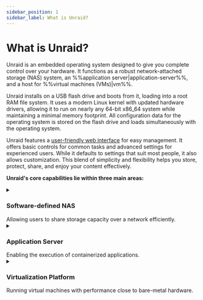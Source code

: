 ```yaml
---
sidebar_position: 1
sidebar_label: What is Unraid?
---
```


# What is Unraid?

Unraid is an embedded operating system designed to give you complete control over your hardware.  It functions as a robust network-attached storage (NAS) system, an %%application server|application-server%%, and a host for %%virtual machines (VMs)|vm%%.

Unraid installs on a USB flash drive and boots from it, loading into a root RAM file system.  It uses a modern Linux kernel with updated hardware drivers, allowing it to run on nearly any 64-bit x86\_64 system while maintaining a minimal memory footprint.  All configuration data for the operating system is stored on the flash drive and loads simultaneously with the operating system.

Unraid features a [user-friendly web interface](./explore-the-user-interface/tour-the-web-gui.mdx) for easy management.  It offers basic controls for common tasks and advanced settings for experienced users.  While it defaults to settings that suit most people, it also allows customization.  This blend of simplicity and flexibility helps you store, protect, share, and enjoy your content effectively.

**Unraid's core capabilities lie within three main areas:**

<details>
  <summary><h3>Software-defined NAS</h3>Allowing users to share storage capacity over a network efficiently.</summary>

  ### Arrays and Parity

  Unraid provides a simple and flexible solution for turning any 64-bit capable system into a Network Attached Storage (NAS) device. It can handle a variety of drives, whether they connect through IDE, SATA, or SAS, and supports different drive sizes. This means you can add new drives one at a time as your storage needs grow, without having to reorganize your existing data when you expand your setup.

  The main job of an Unraid %%array|array%% is to organize and protect the data stored across several drives. It does this by using up to two special drives called %%parity drive|parity-drives%%s. These %%parity drive|parity-drives%%s are important because they help reconstruct your data if one of the other drives fails. In fact, with just one %%parity drive|parity-drives%%, you can protect all the other drives in your %%array|array%%, keeping your data safe. Plus, you can mix different sized drives and easily expand your storage over time, making Unraid a user-friendly option for anyone looking to manage their data effectively.

  <details>
    <summary><strong>How Parity Works</strong> - Click to expand/collapse</summary>

    In Unraid, %%parity|parity%% information is updated in real time.  To understand how this works, imagine the contents of a hard drive as a long stream of bits, where each bit is either a zero or a one.  By summing the nth bit values across all drives and determining whether that sum is even or odd, the corresponding nth %%parity|parity%% bit can be set accordingly.  If a data drive ever fails, this %%parity|parity%% information allows for an accurate determination of the exact bit values, facilitating a precise rebuild on the replacement drive.

    For example:

    <div style={{ maxWidth: '600px', margin: '1rem auto' }}>
      ![No Parity](/img/No_parity_500px.png)
    </div>

    In the image above, three drives contain streams of bits that vary by device size.  These drives are unprotected, so if one fails, data will be lost.  To protect against failure, we need a fourth disk as a %%parity disk|parity-drive%%, which must be equal to or larger than the largest data disk.

    To set the %%parity|parity%% bits, we find the total for each column.  If the sum is even, the %%parity|parity%% bit is 0; if odd, the %%parity|parity%% bit is 1.

    Here's the same image as before, but with %%parity|parity%% calculated per frame:

    <div style={{ maxWidth: '600px', margin: '1rem auto' }}>
      ![Parity](/img/Parity@500px.png)
    </div>

    Let’s assume that drive 2 in our example has failed, and a new drive has been purchased to replace it:

    <div style={{ maxWidth: '600px', margin: '1rem auto' }}>
      ![Drive Failure](/img/Drive_failure@500px.png)
    </div>

    To rebuild data on the new disk, we determine the missing bit rather than calculating the %%parity|parity%% bit.  For column 1, the sum is 0, so the missing bit is 0.  For column 6, with a sum of 1, the missing bit is 1.

    Rebuilding a disk using %%parity|parity%% protects against data loss and offers fault tolerance, ensuring full access to the system even if a drive fails.

  </details>

  ### User Shares

  Unraid is different from most %%RAID|raid%% systems because it saves data on individual drives instead of combining them into one. As a %%root user|root-user%%, you can create %%user shares|user-share%%, which are like top-level folders that gather files from multiple drives in the %%array|array%% or %%cache pool|cache-pool%%. This means you don’t have to worry about which specific drive holds your files; they are organized for you.

  You can also customize these shares to include or leave out certain drives and decide how files are spread across your storage. Additionally, you can manage how users access the shares by setting up network options, like %%SMB|samba%% and %%NFS|nfs%%, and applying security settings. To keep private data safe, you can create user accounts and set access limits for trusted individuals.

  <div className="flex-container">
    <figure className="flex-figure">
      <img src="/img/User_shares_-_distribution@500px.png" alt="User shares distribution example" />

      <figcaption>User shares - Distribution</figcaption>
    </figure>

    <figure className="flex-figure">
      <img src="/img/User_shares_-_access@500px.png" alt="User shares distribution example larger" />

      <figcaption>User shares - Access</figcaption>
    </figure>
  </div>

  ### Understanding Cache Drives

  One of the standout features of Unraid is the %%cache drive|cache%%, which helps speed up data transfer. When you use a %%cache drive|cache%% alongside three or more drives, you can write data up to **three times faster**. When you save files to a %%user shares|user-share%% with a %%cache drive|cache%%, the data is first stored on the %%cache drive|cache%%. This allows for quick writing, and later, a process called %%Mover|mover%% transfers the data to the main storage %%array|array%% - often during the night—making room on the %%cache drive|cache%%.

  For added data safety, you can set up a %%cache pool|cache-pool%% with multiple drives. This setup not only increases storage space but also uses technologies like %%ZFS|zfs%% or %%BTRFS|btrfs%% to provide extra protection for your data, similar to %%RAID 1|raid1%%. Overall, Unraid’s management of shares and %%cache drives|cache%% creates a flexible, efficient, and secure storage solution.

  [Learn more about configuring shares and cache here.](../using-unraid-to/manage-storage/array-configuration.mdx)

  <div style={{ maxWidth: '600px', margin: '1rem auto' }}>
    ![How data capture works with Cache Pool](/img/Cache-pool.gif)
  </div>
</details>

<details>
  <summary><h3>Application Server</h3>Enabling the execution of containerized applications.</summary>

  Unraid transforms your storage solution into a versatile %%application server|application-server%% through Docker containerization. This approach overcomes traditional NAS limitations while maintaining system stability and ease of use.

  Traditional NAS solutions present three key challenges for application hosting:

  1. **OS compatibility issues** - Being unable to run applications designed for different operating systems.
  2. **Complex lifecycle management** - Difficult installation experiiences can leave residual artifacts after removal.
  3. **Application conflicts** - Software components may interfere with each other or system operations.

  Unraid's use of Docker addresses these challenges in three key ways:

  1. **OS Independence** - Each container runs in its own Linux environment, eliminating compatibility issues with the host operating system.
  2. **Image-based Deployment** - Preconfigured application packages allow for one-click installation and complete uninstallation of applications.
  3. **Process Isolation** - Containerized applications operate in separate user spaces, preventing any conflicts between software.

  Docker containers allow you to run applications in isolated, lightweight environments without the overhead associated with %%virtual machines|vm%%. Unraid simplifies the use of Docker by providing access to thousands of pre-configured apps through [Docker Hub](https://hub.docker.com/) and [Community Applications](../using-unraid-to/run-docker-containers/community-applications.mdx). This containerized approach enables Unraid users to run multiple applications simultaneously without compatibility issues. It also helps keep the system organized by using self-contained application packages and makes it easy to enhance server capabilities through Docker's ecosystem.

  :::note

  For advanced Docker settings, check out [Run Docker Containers](../using-unraid-to/run-docker-containers/managing-and-customizing-containers.mdx).

  :::

</details>

<details>
  <summary><h3>Virtualization Platform</h3>Running virtual machines with performance close to bare-metal hardware.</summary>

  Unraid functions as a virtualization host, using a %%hypervisor|hypervisor%% to securely allocate resources to virtualized guests. This allows you to run various applications in isolated environments, going beyond just network-attached storage.

  :::tip

  To use hardware virtualization in Unraid, ensure your CPU, chipset, BIOS, and device drivers are compatible. A full list of requirements is available in the [VM setup guide](../using-unraid-to/create-virtual-machines/overview-and-system-prep.mdx). If your server doesn't meet these requirements, the %%VMs|vm%% menu will be disabled in the Unraid %%WebGUI|web-gui%%.

  :::

  <details>
    <summary><strong>Benefits of Using Virtual Machines (VMs)</strong> - Click to expand/collapse</summary>

    While Docker containers are popular for Linux-based applications, %%VMs|vm%% enhance the flexibility and efficiency of your Unraid server setup and offer distinct advantages on your Unraid server:

    - **Isolation:** %%VMs|vm%% run independently in separate environments, ensuring that the failure of one does not affect the others.

    - **Consolidation:** Consolidate multiple physical servers into a single Unraid machine, reducing hardware needs and simplifying maintenance.

    - **Resource Allocation:** Unraid allows you to assign specific CPU, memory, storage, and network resources to each %%VM|vm%%, ensuring critical workloads receive necessary resources.

    - **Testing and Development:** %%VMs|vm%% enable easy creation and testing of software across different environments without requiring multiple physical machines.

    - **Security:** The isolation of %%VMs|vm%% enhances security, making it harder for malware to spread between them.

    - **Legacy Application Support:** %%VMs|vm%% let you run legacy applications or operating systems that may not be compatible with modern hardware.

    - **Resource Isolation:** Each %%VM|vm%% can have dedicated resources, preventing performance issues across %%VMs|vm%%.

    - **Resource Overcommitment:** You can run more %%VMs|vm%% than the physical resources would typically allow, understanding that not all will fully utilize their allocations at the same time.

  </details>

  <details>
    <summary><strong>Assignable Device Support for Virtualization</strong> - Click to expand/collapse</summary>

    Unraid's %%KVM|kvm%%-based virtualization uses modern tools for flexible hardware assignment while maintaining host stability.

    Key components include:

    **Core Technologies**

    - %%QEMU|qemu%% and %%libvirt|libvirt%%: Manage %%VM|vm%% lifecycles.
    - %%VFIO|vfio%% device passthrough: Provides direct hardware access.
    - %%VirtIO|virtio%% and %%VirtFS|virtfs%%: Optimize storage and network performance.
    - %%OVMF|ovmf%%: Supports %%UEFI|uefi%% and Secure Boot.

    **Assigned Resources**

    - **Compute:** Dedicated CPU cores through %%CPU pinning|cpu-pinning%%.
    - **Memory:** Isolated RAM.
    - **Storage:** SSD-optimized %%virtual disks|vdisk%% via %%VirtIO|virtio%%.
    - **Peripherals:** Full PCI/USB device passthrough, including %%GPU passthrough|gpu-passthrough%% support.

    **Platform Flexibility**

    - Supports %%i440fx|i440fx%% and %%Q35|q35%% machine types.
    - Compatible with %%Xen HVM|xen-hvm%% and %%Xen PV|xen-pv%% workloads.
    - Enables %%Intel VT-x|intel-vt-x%% and %%AMD-V|amd-v%% hardware virtualization.

    <div style={{ maxWidth: '600px', margin: '1rem auto' }}>
      ![Assignable resources](/img/KVM@2x.png)
    </div>
  </details>

  For %%VM|vm%% setup steps, check out [Create virtual machines](../using-unraid-to/create-virtual-machines/overview-and-system-prep.mdx).

  :::caution

  %%GPU passthrough|gpu-passthrough%% requires compatible hardware (see [VM setup](../using-unraid-to/create-virtual-machines/vm-setup.mdx)).

  :::

</details>
